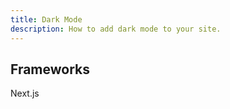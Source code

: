 ---
title: Dark Mode
description: How to add dark mode to your site.
---

## Frameworks

<div className="grid sm:grid-cols-2 gap-4 mt-8 sm:gap-6">
  <LinkButton
    variant="outline"
    className="p-6 sm:p-10 flex flex-col size-full"
    href="/docs/dark-mode/next"
  >
    <Icons.NextJS className="size-10" />
    <p className="font-medium mt-2">Next.js</p>
  </LinkButton>
</div>
